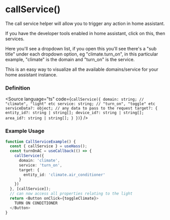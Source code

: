 

<Meta title="HOOKS/useHass/callService" />

# callService()
The call service helper will allow you to trigger any action in home assistant.

If you have the developer tools enabled in home assistant, click on this, then services.

Here you'll see a dropdown list, if you open this you'll see there's a "sub title" under each dropdown option, eg "climate.turn_on", in this particular example, "climate" is the domain and "turn_on" is the service.

This is an easy way to visualize all the available domains/service for your home assistant instance.

### Definition
<Source language="ts" code={`callService({
  domain: string; // "climate", "light" etc
  service: string; // "turn_on", "toggle" etc
  serviceData?: object; // any data to pass to the request
  target?: {
    entity_id?: string | string[];
    device_id?: string | string[];
    area_id?: string | string[];
  }
})`} />

### Example Usage

```ts
function CallServiceExample() {
  const { callService } = useHass();
  const turnOnAC = useCallback(() => {
    callService({
      domain: 'climate',
      service: 'turn_on',
      target: {
        entity_id: 'climate.air_conditioner'
      }
    })
  }, [callService]);
  // can now access all properties relating to the light
  return <Button onClick={toggleClimate}>
    TURN ON CONDITIONER
  </Button>
}
